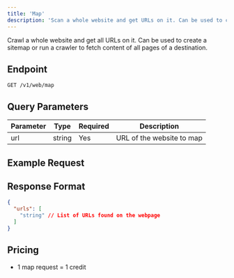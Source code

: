 ```yaml
---
title: 'Map'
description: 'Scan a whole website and get URLs on it. Can be used to create a sitemap or run a crawler to fetch content of all pages of a destination.'
---
```


Crawl a whole website and get all URLs on it. Can be used to create a sitemap or run a crawler to fetch content of all pages of a destination.

## Endpoint

`GET /v1/web/map`

## Query Parameters

| Parameter | Type   | Required | Description               |
| --------- | ------ | -------- | ------------------------- |
| url       | string | Yes      | URL of the website to map |

## Example Request


<CodeGroup>
  <MapPython />
  <MapNode />
  <MapCURL />
</CodeGroup>

## Response Format

```json
{
  "urls": [
    "string" // List of URLs found on the webpage
  ]
}
```

## Pricing

- 1 map request = 1 credit
